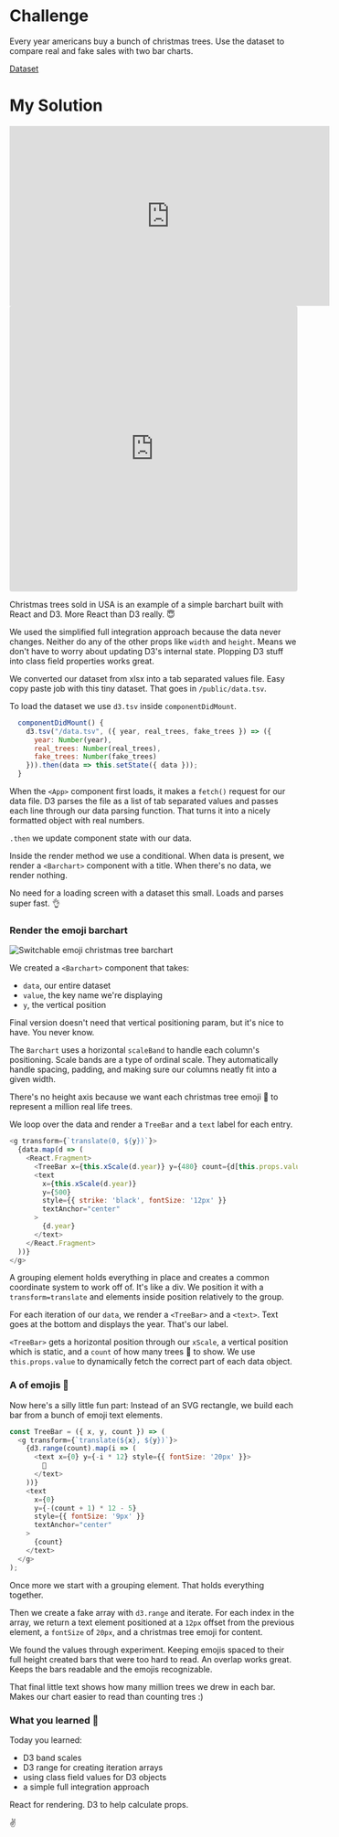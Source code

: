 # Challenge

Every year americans buy a bunch of christmas trees. Use the dataset to compare
real and fake sales with two bar charts.

[Dataset](https://reactviz.holiday/datasets/statistic_id209249_christmas-trees-sold-in-the-united-states-2004-2017.xlsx)

# My Solution

<iframe width="560" height="315" src="https://www.youtube.com/embed/Blyq4m0CvxY" frameborder="0" allow="accelerometer; autoplay; encrypted-media; gyroscope; picture-in-picture" allowfullscreen></iframe>

<iframe src="https://codesandbox.io/embed/p9p89w86wx?fontsize=14" style="width:100%; height:500px; border:0; border-radius: 4px; overflow:hidden;" sandbox="allow-modals allow-forms allow-popups allow-scripts allow-same-origin"></iframe>

Christmas trees sold in USA is an example of a simple barchart built with React
and D3. More React than D3 really. 😇

We used the simplified full integration approach because the data never
changes. Neither do any of the other props like `width` and `height`. Means we
don't have to worry about updating D3's internal state. Plopping D3 stuff into
class field properties works great.

We converted our dataset from xlsx into a tab separated values file. Easy copy
paste job with this tiny dataset. That goes in `/public/data.tsv`.

To load the dataset we use `d3.tsv` inside `componentDidMount`.

```javascript
  componentDidMount() {
    d3.tsv("/data.tsv", ({ year, real_trees, fake_trees }) => ({
      year: Number(year),
      real_trees: Number(real_trees),
      fake_trees: Number(fake_trees)
    })).then(data => this.setState({ data }));
  }
```

When the `<App>` component first loads, it makes a `fetch()` request for our
data file. D3 parses the file as a list of tab separated values and passes each
line through our data parsing function. That turns it into a nicely formatted
object with real numbers.

`.then` we update component state with our data.

Inside the render method we use a conditional. When data is present, we render
a `<Barchart>` component with a title. When there's no data, we render nothing.

No need for a loading screen with a dataset this small. Loads and parses super
fast. 👌

### Render the emoji barchart

![Switchable emoji christmas tree barchart](https://github.com/Swizec/datavizAdvent/raw/master/src/content/christmas-trees/christmastrees.gif)

We created a `<Barchart>` component that takes:

- `data`, our entire dataset
- `value`, the key name we're displaying
- `y`, the vertical position

Final version doesn't need that vertical positioning param, but it's nice to
have. You never know.

The `Barchart` uses a horizontal `scaleBand` to handle each column's
positioning. Scale bands are a type of ordinal scale. They automatically handle
spacing, padding, and making sure our columns neatly fit into a given width.

There's no height axis because we want each christmas tree emoji 🎄 to
represent a million real life trees.

We loop over the data and render a `TreeBar` and a `text` label for each entry.

```javascript
<g transform={`translate(0, ${y})`}>
  {data.map(d => (
    <React.Fragment>
      <TreeBar x={this.xScale(d.year)} y={480} count={d[this.props.value]} />
      <text
        x={this.xScale(d.year)}
        y={500}
        style={{ strike: 'black', fontSize: '12px' }}
        textAnchor="center"
      >
        {d.year}
      </text>
    </React.Fragment>
  ))}
</g>
```

A grouping element holds everything in place and creates a common coordinate
system to work off of. It's like a div. We position it with a
`transform=translate` and elements inside position relatively to the group.

For each iteration of our `data`, we render a `<TreeBar>` and a `<text>`. Text
goes at the bottom and displays the year. That's our label.

`<TreeBar>` gets a horizontal position through our `xScale`, a vertical
position which is static, and a `count` of how many trees 🎄 to show. We use
`this.props.value` to dynamically fetch the correct part of each data object.

### A <TreeBar> of emojis 🎄

Now here's a silly little fun part: Instead of an SVG rectangle, we build each
bar from a bunch of emoji text elements.

```javascript
const TreeBar = ({ x, y, count }) => (
  <g transform={`translate(${x}, ${y})`}>
    {d3.range(count).map(i => (
      <text x={0} y={-i * 12} style={{ fontSize: '20px' }}>
        🎄
      </text>
    ))}
    <text
      x={0}
      y={-(count + 1) * 12 - 5}
      style={{ fontSize: '9px' }}
      textAnchor="center"
    >
      {count}
    </text>
  </g>
);
```

Once more we start with a grouping element. That holds everything together.

Then we create a fake array with `d3.range` and iterate. For each index in the
array, we return a text element positioned at a `12px` offset from the previous
element, a `fontSize` of `20px`, and a christmas tree emoji for content.

We found the values through experiment. Keeping emojis spaced to their full
height created bars that were too hard to read. An overlap works great. Keeps
the bars readable and the emojis recognizable.

That final little text shows how many million trees we drew in each bar. Makes
our chart easier to read than counting tres :)

### What you learned 🧐

Today you learned:

- D3 band scales
- D3 range for creating iteration arrays
- using class field values for D3 objects
- a simple full integration approach

React for rendering. D3 to help calculate props.

✌️